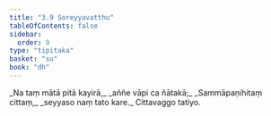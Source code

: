 ```yaml
---
title: "3.9 Soreyyavatthu"
tableOfContents: false
sidebar:
  order: 9
type: "tipitaka"
basket: "su"
book: "dh"
---
```



<DynamicBreadcrumb />

<Division number="43" book="dh">

<Paragraph number="46" type="verses" book="dh">
_Na taṃ mātā pitā kayirā,_  
_aññe vāpi ca ñātakā;_  
_Sammāpaṇihitaṃ cittaṃ,_  
_seyyaso naṃ tato kare._  


</Paragraph>
</Division>

<Paragraph number="47" type="center" book="dh">
Cittavaggo tatiyo.
</Paragraph>